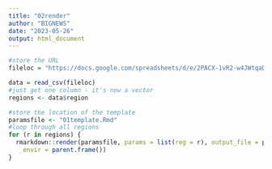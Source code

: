 ```yaml
---
title: "02render"
author: "BIGNEWS"
date: "2023-05-26"
output: html_document
---
```


```r
#store the URL
fileloc = "https://docs.google.com/spreadsheets/d/e/2PACX-1vR2-w4JWtqaDmOBp7CxZpMaqsa-2Tm4vUVslOf5_NVfiTIavYEJWHWOv-4sGJ9VUUlx8eJPnULECeYW/pub?gid=0&single=true&output=csv"

data = read_csv(fileloc)
#just get one column - it's now a vector
regions <- data$region
```

```r
#store the location of the template 
paramsfile <- "01template.Rmd"
#loop through all regions 
for (r in regions) {
  rmarkdown::render(paramsfile, params = list(reg = r), output_file = paste(sep="",'site/',stringr::str_replace_all(r," ","-"),'.md'),
    envir = parent.frame())
}
```
